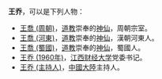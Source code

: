 '''王乔'''，可以是下列人物：
*[[王子喬|王喬 (周朝)]]，[[道教|道教]]崇奉的[[神仙|神仙]]，周朝宗室。
*[[王喬_(河東)|王喬 (河東)]]，[[道教|道教]]崇奉的[[神仙|神仙]]，漢朝河東人。
*[[王喬_(蜀國)|王喬 (蜀國)]]，[[道教|道教]]崇奉的[[神仙|神仙]]，蜀國人。
*[[王乔_(1960年)|王乔 (1960年)]]，[[江西财经大学|江西财经大学]]党委书记。
*[[王乔_(主持人)|王乔 (主持人)]]，[[中國大陸|中國大陸]]主持人。

{{Disambiguation|Cat=二字王姓人名消歧义|qiao}}